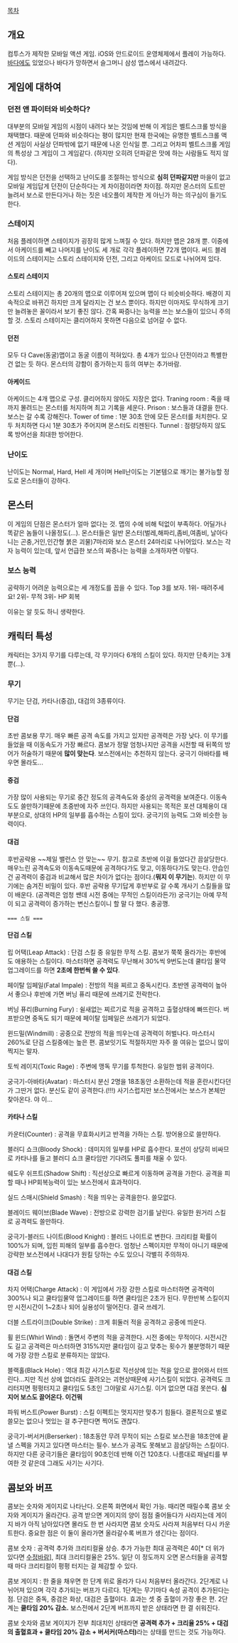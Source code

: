 [[목차]]

== 개요 ==
컴투스가 제작한 모바일 액션 게임. iOS와 안드로이드 운영체제에서 플레이 가능하다. [[바다(OS)|바다]]에도 있었으나 바다가 망하면서 슬그머니 삼성 앱스에서 내려갔다.
== 게임에 대하여 ==
=== 던전 앤 파이터와 비슷하다? ===
대부분의 모바일 게임의 시점이 내려다 보는 것임에 반해 이 게임은 벨트스크롤 방식을 채택했다. 때문에 던파와 비슷하다는 평이 많지만 현재 한국에는 유명한 벨트스크롤 액션 게임이 사실상 던파밖에 없기 때문에 나온 인식일 뿐. 그리고 어차피 벨트스크롤 게임의 특성상 그 게임이 그 게임같다. (하지만 오히려 던파같은 맛에 하는 사람들도 적지 않다).

게임 방식은 던전을 선택하고 난이도를 조절하는 방식으로 '''심히 던파같지만''' 마을이 없고 모바일 게임답게 던전이 단순하다는 게 차이점이라면 차이점. 하지만 몬스터의 도트만 늘려서 보스로 만든다거나 하는 짓은 네오플이 제작한 게 아닌가 하는 의구심이 들기도 한다.

=== 스테이지 ===
처음 플레이하면 스테이지가 굉장히 많게 느껴질 수 있다. 하지만 맵은 28개 뿐. 이중에서 아케이드를 빼고 나머지를 난이도 세 개로 각각 플레이하면 72개 맵이다. 써드 블레이드의 스테이지는 스토리 스테이지와 던전, 그리고 아케이드 모드로 나뉘어져 있다.

==== 스토리 스테이지 ====
스토리 스테이지는 총 20개의 맵으로 이루어져 있으며 맵이 다 비슷비슷하다. 배경이 지속적으로 바뀌긴 하지만 크게 달라지는 건 보스 뿐이다. 하지만 이마저도 무식하게 크기만 늘려놓은 꼴이라서 보기 좋진 않다. 간혹 짜증나는 능력을 쓰는 보스들이 있으니 주의할 것. 스토리 스테이지는 클리어하지 못하면 다음으로 넘어갈 수 없다.

==== 던전 ====
모두 다 Cave(동굴)맵이고 동굴 이름이 적혀있다. 총 4개가 있으나 던전이라고 특별한 건 없는 듯 하다. 몬스터의 강함이 증가하는지 등의 여부는 추가바람.

==== 아케이드 ====
아케이드는 4개 맵으로 구성. 클리어하지 않아도 지장은 없다. 
Traning room : 죽을 때 까지 몰려드는 몬스터를 처지하며 최고 기록을 세운다.
Prison : 보스들과 대결을 한다. 보스는 갈 수록 강해진다.
Tower of time : 1분 30초 안에 모든 몬스터를 처치한다. 모두 처치하면 다시 1분 30초가 주어지며 몬스터도 리젠된다.
Tunnel : 점령당하지 않도록 방어선을 최대한 방어한다.

=== 난이도 ===
난이도는 Normal, Hard, Hell 세 개이며 Hell난이도는 기본템으로 깨기는 불가능할 정도로 몬스터들이 강하다.

== 몬스터 ==
이 게임의 단점은 몬스터가 얼마 없다는 것. 맵의 수에 비해 턱없이 부족하다. 어딜가나 똑같은 놈들이 나올정도(...). 몬스터들은 일반 몬스터(벌레,해파리,좀비,여좀비, 날아다니는 곤충,거인,인간형 붉은 괴물)7마리와 보스 몬스터 24마리로 나뉘어있다. 보스는 각자 능력이 있는데, 앞서 언급한 보스의 짜증나는 능력을 소개하자면 이렇다.

=== 보스 능력 ===
공략하기 어려운 능력으로는 세 개정도를 꼽을 수 있다. Top 3를 보자.
1위- 때려주세요!
2위- 무적
3위- HP 회복

이유는 알 듯도 하니 생략한다.

== 캐릭터 특성 ==
캐릭터는 3가지 무기를 다루는데, 각 무기마다 6개의 스킬이 있다. 하지만 단축키는 3개 뿐(...).
=== 무기 ===
무기는 단검, 카타나(중검), 대검의 3종류이다.
==== 단검 ====
초반 콤보용 무기. 매우 빠른 공격 속도를 가지고 있지만 공격력은 가장 낮다. 이 무기를 들었을 때 이동속도가 가장 빠르다. 콤보가 정말 엄청나지만 공격을 시전할 때 뒤쪽의 방어가 허술하기 때문에 '''많이 맞는다'''. 보스전에서는 추천하지 않는다. 궁극기 아바타를 배우면 몰라도...

==== 중검 ====
가장 많이 사용되는 무기로 중간 정도의 공격속도와 중상의 공격력을 보여준다. 이동속도도 쓸만하기때문에 초중반에 자주 쓰인다. 하지만 사용되는 목적은 포션 대체용이 대부분으로, 상대의 HP의 일부를 흡수하는 스킬이 있다. 궁극기의 능력도 그와 비슷한 능력이다.

==== 대검 ====
후반공략용 ~~제일 밸런스 안 맞는~~ 무기. 참고로 초반에 이걸 들었다간 끔살당한다.매우느린 공격속도와 이동속도때문에 공격하다가도 맞고, 이동하다가도 맞는다. 안습인건 공격력이 중검과 비교해서 많은 차이가 없다는 점이다.('''뭐지 이 무기는'''). 하지만 이 무기에는 숨겨진 비밀이 있다. 후반 공략용 무기답게 후반부로 갈 수록 개사기 스킬들을 많이 배운다. (공격력은 엄청 쌘데 시전 중에는 무적인 스킬이라든가) 궁극기는 아예 무적이 되고 공격력이 증가하는 변신스킬이니 할 말 다 했다. 충공깽.
 === 스킬 ===
==== 단검 스킬 ====
립 어택(Leap Attack) : 단검 스킬 중 유일한 무적 스킬. 콤보가 쭉쭉 올라가는 후반에도 애용하는 스킬이다. 마스터하면 공격력도 무난해서 30%씩 9번도는데 쿨타임 물약 업그레이드를 하면 '''2초에 한번씩 쓸 수 있다'''.

페이탈 임페일(Fatal Impale) : 전방의 적을 찌르고 중독시킨다. 초반엔 공격력이 높아서 좋으나 후반에 가면 버닝 퓨리 때문에 쓰레기로 전락한다.

버닝 퓨리(Burning Fury) : 쉴새없는 찌르기로 적을 공격하고 출혈상태에 빠뜨린다. 버프받으면 중독도 되기 때문에 페이탈 임페일은 쓰레기가 되었다.

윈드밀(Windmill) : 공중으로 전방의 적을 띄우는데 공격력이 허벌나다. 마스터시260%로 단검 스킬중에는 높은 편. 콤보잇기도 적절하지만 자주 쓸 여유는 없으니 많이 찍지는 말자.

토씩 레이지(Toxic Rage) : 주변에 맹독 무기를 투척한다. 유일한 범위 공격이다.

궁극기-아바타(Avatar) : 마스터시 분신 2명을 18초동안 소환하는데 적을 혼란시킨다던가 그딴거 없다. 분신도 같이 공격한다.(!!!) 사기스럽지만 보스전에서는 보스가 본체만 찾아온다. 야 이...

==== 카타나 스킬 ====
카운터(Counter) : 공격을 무효화시키고 반격을 가하는 스킬. 방어용으로 쓸만하다.

블러디 쇼크(Bloody Shock) : 데미지의 일부를 HP로 흡수한다. 포션이 상당히 비싸므로 카타나를 들고 블러디 쇼크 쿨타임만 기다려도 풀피를 채울 수 있다.

쉐도우 쉬프트(Shadow Shift) : 직선상으로 빠르게 이동하며 공격을 가한다. 공격을 피할 때나 HP회복능력이 있는 보스전에서 효과적이다.

실드 스매시(Shield Smash) : 적을 띄우는 공격을한다. 쓸모없다.

블레이드 웨이브(Blade Wave) : 전방으로 강력한 검기를 날린다. 유일한 원거리 스킬로 공격력도 쓸만하다.

궁극기-블러드 나이트(Blood Knight) : 블러드 나이트로 변한다. 크리티컬 확률이 100%가 되며, 입힌 피해의 일부를 흡수한다. 엄청난 스펙이지만 무적이 아니기 때문에 강략한 보스전에서 나대다가 원킬 당하는 수도 있으니 각별히 주의하자.

==== 대검 스킬 ====
차지 어택(Charge Attack) : 이 게임에서 가장 강한 스킬로 마스터하면 공격력이 300%나 되고 쿨타임물약 업그레이드를 하면 쿨타임은 2초가 된다. 무한반복 스킬이지만 시전시간이 1~2초나 되어 실용성이 떨어진다. 결국 쓰레기.

더블 스트라이크(Double Strike) : 크게 휘둘러 적을 공격하고 공중에 띄운다. 

휠 윈드(Whirl Wind) : 돌면서 주변의 적을 공격한다. 시전 중에는 무적이다. 시전시간도 길고 공격력은 마스터하면 315%지만 쿨타임이 길고 맞추는 횟수가 불분명하기 때문에 가장 강한 스킬로 분류하지는 않았다.

블랙홀(Black Hole) : 역대 최강 사기스킬로 직선상에 있는 적을 앞으로 끌어와서 터뜨린다...지만 직선 상에 없더라도 끌려오는 괴현상때문에 사기스킬이 되었다. 공격력도 크리터지면 펑펑터지고 쿨타임도 5초인 그야말로 사기스킬. 이거 없으면 대검 못쓴다. '''심지어 보스도 끌어온다. 이건뭐'''

파워 버스트(Power Burst) : 스킬 이펙트는 멋지지만 맞추기 힘들다. 결론적으로 별로 쓸모는 없으나 멋있는 걸 추구한다면 찍어도 괜찮다.

궁극기-버서커(Berserker) : 18초동안 무려 무적이 되는 스킬로 보스전을 18초안에 끝낼 스펙을 가지고 있다면 마스터는 필수. 보스가 공격도 못해보고 끔살당하는 스킬이다. 하지만 다른 궁극기들은 쿨타임이 90초인데 반해 이건 120초다. 나름대로 패널티를 부여한 것 같은데 그래도 사기는 사기다.

== 콤보와 버프 ==
콤보는 숫자와 게이지로 나타난다. 오른쪽 화면에서 확인 가능. 때리면 때릴수록 콤보 숫자와 게이지가 올라간다. 공격 받으면 게이지의 양이 점점 줄어들다가 사라지는데 게이지 바가 아직 남아있다면 몰라도 한 번 사라지면 콤보 숫자도 사라져 처음부터 다시 카운트한다. 중요한 점은 이 둘이 올라가면 올라갈수록 버프가 생긴다는 점이다.

콤보 숫자 : 공격력 추가와 크리티컬율 상승. 추가 가능한 최대 공격력은 40[* 더 위가 있다면 [[수정바람]]], 최대 크리티컬율은 25%. 일단 이 정도까지 오면 몬스터들을 공격할 때 마다 크리티컬이 펑펑 터지는 걸 체감할 수 있다.

콤보 게이지 : 한 줄을 채우면 한 단계 위로 올라가 다시 처음부터 올라간다. 2단계로 나뉘어져 있으며 각각 추가되는 버프가 다르다. 1단계는 무기마다 속성 공격이 추가된다는 점. 단검은 중독, 중검은 화상, 대검은 출혈이다. 효과는 셋 중 출혈이 가장 좋은 편. 2단계는 '''쿨타임 20% 감소.''' 보스전에서 2단계 버프까지 받은 상태라면 한 결 쉬워진다.

콤보 숫자와 콤보 게이지가 전부 최대치인 상태라면 '''공격력 추가 + 크리율 25% + 대검의 출혈효과 + 쿨타임 20% 감소 + 버서커(마스터)'''라는 상태를 만드는 것도 가능하다.
